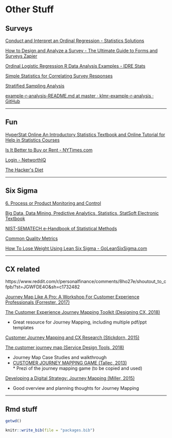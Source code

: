 # Other Stuff



## Surveys

[Conduct and Interpret an Ordinal Regression - Statistics Solutions](https://www.statisticssolutions.com/ordinal-regression-2/)

[How to Design and Analyze a Survey - The Ultimate Guide to Forms and Surveys Zapier](https://zapier.com/learn/forms-surveys/design-analyze-survey/)

[Ordinal Logistic Regression R Data Analysis Examples - IDRE Stats](https://stats.idre.ucla.edu/r/dae/ordinal-logistic-regression/)

[Simple Statistics for Correlating Survey Responses](https://www.joe.org/joe/2011october/tt7.php)

[Stratified Sampling Analysis](http://stattrek.com/survey-research/stratified-sampling-analysis.aspx)

[example-r-analysis-README.md at master · klmr-example-r-analysis · GitHub](https://github.com/klmr/example-r-analysis/blob/master/README.md)



------

## Fun

[HyperStat Online An Introductory Statistics Textbook and Online Tutorial for Help in Statistics Courses](http://davidmlane.com/hyperstat/index.html)

[Is It Better to Buy or Rent - NYTimes.com](http://www.nytimes.com/2007/04/10/business/2007_BUYRENT_GRAPHIC.html)

[Login - NetworthIQ](http://www.networthiq.com/login.aspx)

[The Hacker&#39;s Diet](http://www.fourmilab.ch/hackdiet/e4/)



------

## Six Sigma

[6. Process or Product Monitoring and Control](http://www.itl.nist.gov/div898/handbook/pmc/pmc.htm)

[Big Data, Data Mining, Predictive Analytics, Statistics, StatSoft Electronic Textbook](http://www.statsoft.com/textbook)

[NIST-SEMATECH e-Handbook of Statistical Methods](http://www.itl.nist.gov/div898/handbook/index.html)

[Common Quality Metrics](https://www.moresteam.com/resources/metrics.cfm)

[How To Lose Weight Using Lean Six Sigma - GoLeanSixSigma.com](https://goleansixsigma.com/how-to-lose-weight-using-lean-six-sigma/)



------

## CX related

https://www.reddit.com/r/personalfinance/comments/8ho27e/shoutout_to_cfpb/?st=JGWFDE4O&sh=c1732482


[Journey Map Like A Pro: A Workshop For Customer Experience Professionals (Forrester, 2017)](https://www.forrester.com/Journey+Map+Like+A+Pro/agenda/-/E-EVE7881)

[The Customer Experience Journey Mapping Toolkit (Designing CX, 2018)](http://designingcx.com/cx-journey-mapping-toolkit/)    

* Great resource for Journey Mapping, including multiple pdf/ppt templates

[Customer Journey Mapping and CX Research (Stickdorn, 2015)](https://www.slideshare.net/MarcStickdorn1/customer-journey-mapping-cx-research-marc-stickdorn-at-ui20)

[The customer journey map (Service Design Tools, 2018)](http://www.servicedesigntools.org/tools/8)        

* Journey Map Case Studies and walkthrough        
* [CUSTOMER JOURNEY MAPPING GAME (Tallec, 2013)](https://prezi.com/1qu6lq4qucsm/customer-journey-mapping-game-transport/)         
      * Prezi of the journey mapping game (to be copied and used)

[Developing a Digital Strategy: Journey Mapping (Miller, 2015)](https://centricconsulting.com/developing-a-digital-strategy-journey-mapping/)    

* Good overview and planning thoughts for Journey Mapping



------

## Rmd stuff

```{r}
getwd()
```



```r
knitr::write_bib(file = "packages.bib")  
```
